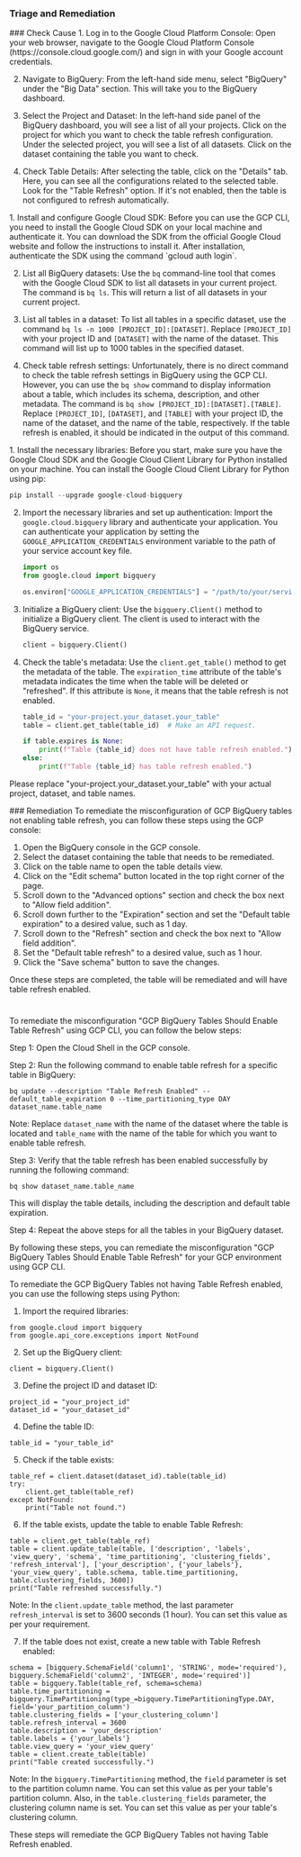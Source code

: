 
### Triage and Remediation
<Tabs>

<Tab title='Cause'>
### Check Cause
<AccordionGroup>
<Accordion title='Using Console' defaultOpen='true'>
1. Log in to the Google Cloud Platform Console: Open your web browser, navigate to the Google Cloud Platform Console (https://console.cloud.google.com/) and sign in with your Google account credentials.

2. Navigate to BigQuery: From the left-hand side menu, select "BigQuery" under the "Big Data" section. This will take you to the BigQuery dashboard.

3. Select the Project and Dataset: In the left-hand side panel of the BigQuery dashboard, you will see a list of all your projects. Click on the project for which you want to check the table refresh configuration. Under the selected project, you will see a list of all datasets. Click on the dataset containing the table you want to check.

4. Check Table Details: After selecting the table, click on the "Details" tab. Here, you can see all the configurations related to the selected table. Look for the "Table Refresh" option. If it's not enabled, then the table is not configured to refresh automatically.
</Accordion>

<Accordion title='Using CLI'>
1. Install and configure Google Cloud SDK: Before you can use the GCP CLI, you need to install the Google Cloud SDK on your local machine and authenticate it. You can download the SDK from the official Google Cloud website and follow the instructions to install it. After installation, authenticate the SDK using the command `gcloud auth login`.

2. List all BigQuery datasets: Use the `bq` command-line tool that comes with the Google Cloud SDK to list all datasets in your current project. The command is `bq ls`. This will return a list of all datasets in your current project.

3. List all tables in a dataset: To list all tables in a specific dataset, use the command `bq ls -n 1000 [PROJECT_ID]:[DATASET]`. Replace `[PROJECT_ID]` with your project ID and `[DATASET]` with the name of the dataset. This command will list up to 1000 tables in the specified dataset.

4. Check table refresh settings: Unfortunately, there is no direct command to check the table refresh settings in BigQuery using the GCP CLI. However, you can use the `bq show` command to display information about a table, which includes its schema, description, and other metadata. The command is `bq show [PROJECT_ID]:[DATASET].[TABLE]`. Replace `[PROJECT_ID]`, `[DATASET]`, and `[TABLE]` with your project ID, the name of the dataset, and the name of the table, respectively. If the table refresh is enabled, it should be indicated in the output of this command.
</Accordion>

<Accordion title='Using Python'>
1. Install the necessary libraries: Before you start, make sure you have the Google Cloud SDK and the Google Cloud Client Library for Python installed on your machine. You can install the Google Cloud Client Library for Python using pip:

   ```python
   pip install --upgrade google-cloud-bigquery
   ```

2. Import the necessary libraries and set up authentication: Import the `google.cloud.bigquery` library and authenticate your application. You can authenticate your application by setting the `GOOGLE_APPLICATION_CREDENTIALS` environment variable to the path of your service account key file.

   ```python
   import os
   from google.cloud import bigquery

   os.environ["GOOGLE_APPLICATION_CREDENTIALS"] = "/path/to/your/service-account-file.json"
   ```

3. Initialize a BigQuery client: Use the `bigquery.Client()` method to initialize a BigQuery client. The client is used to interact with the BigQuery service.

   ```python
   client = bigquery.Client()
   ```

4. Check the table's metadata: Use the `client.get_table()` method to get the metadata of the table. The `expiration_time` attribute of the table's metadata indicates the time when the table will be deleted or "refreshed". If this attribute is `None`, it means that the table refresh is not enabled.

   ```python
   table_id = "your-project.your_dataset.your_table"
   table = client.get_table(table_id)  # Make an API request.

   if table.expires is None:
       print(f"Table {table_id} does not have table refresh enabled.")
   else:
       print(f"Table {table_id} has table refresh enabled.")
   ```
   
Please replace "your-project.your_dataset.your_table" with your actual project, dataset, and table names.
</Accordion>

</AccordionGroup>
</Tab>
<Tab title='Remediation'>
### Remediation

<AccordionGroup>
<Accordion title='Using Console' defaultOpen='true'>
To remediate the misconfiguration of GCP BigQuery tables not enabling table refresh, you can follow these steps using the GCP console:

1. Open the BigQuery console in the GCP console.
2. Select the dataset containing the table that needs to be remediated.
3. Click on the table name to open the table details view.
4. Click on the "Edit schema" button located in the top right corner of the page.
5. Scroll down to the "Advanced options" section and check the box next to "Allow field addition".
6. Scroll down further to the "Expiration" section and set the "Default table expiration" to a desired value, such as 1 day.
7. Scroll down to the "Refresh" section and check the box next to "Allow field addition".
8. Set the "Default table refresh" to a desired value, such as 1 hour.
9. Click the "Save schema" button to save the changes.

Once these steps are completed, the table will be remediated and will have table refresh enabled.

#
</Accordion>

<Accordion title='Using CLI'>
To remediate the misconfiguration "GCP BigQuery Tables Should Enable Table Refresh" using GCP CLI, you can follow the below steps:

Step 1: Open the Cloud Shell in the GCP console.

Step 2: Run the following command to enable table refresh for a specific table in BigQuery:

```
bq update --description "Table Refresh Enabled" --default_table_expiration 0 --time_partitioning_type DAY dataset_name.table_name
```

Note: Replace `dataset_name` with the name of the dataset where the table is located and `table_name` with the name of the table for which you want to enable table refresh.

Step 3: Verify that the table refresh has been enabled successfully by running the following command:

```
bq show dataset_name.table_name
```

This will display the table details, including the description and default table expiration.

Step 4: Repeat the above steps for all the tables in your BigQuery dataset.

By following these steps, you can remediate the misconfiguration "GCP BigQuery Tables Should Enable Table Refresh" for your GCP environment using GCP CLI.
</Accordion>

<Accordion title='Using Python'>
To remediate the GCP BigQuery Tables not having Table Refresh enabled, you can use the following steps using Python:

1. Import the required libraries:

```
from google.cloud import bigquery
from google.api_core.exceptions import NotFound
```

2. Set up the BigQuery client:

```
client = bigquery.Client()
```

3. Define the project ID and dataset ID:

```
project_id = "your_project_id"
dataset_id = "your_dataset_id"
```

4. Define the table ID:

```
table_id = "your_table_id"
```

5. Check if the table exists:

```
table_ref = client.dataset(dataset_id).table(table_id)
try:
    client.get_table(table_ref)
except NotFound:
    print("Table not found.")
```

6. If the table exists, update the table to enable Table Refresh:

```
table = client.get_table(table_ref)
table = client.update_table(table, ['description', 'labels', 'view_query', 'schema', 'time_partitioning', 'clustering_fields', 'refresh_interval'], ['your_description', {'your_labels'}, 'your_view_query', table.schema, table.time_partitioning, table.clustering_fields, 3600])
print("Table refreshed successfully.")
```

Note: In the `client.update_table` method, the last parameter `refresh_interval` is set to 3600 seconds (1 hour). You can set this value as per your requirement.

7. If the table does not exist, create a new table with Table Refresh enabled:

```
schema = [bigquery.SchemaField('column1', 'STRING', mode='required'), bigquery.SchemaField('column2', 'INTEGER', mode='required')]
table = bigquery.Table(table_ref, schema=schema)
table.time_partitioning = bigquery.TimePartitioning(type_=bigquery.TimePartitioningType.DAY, field='your_partition_column')
table.clustering_fields = ['your_clustering_column']
table.refresh_interval = 3600
table.description = 'your_description'
table.labels = {'your_labels'}
table.view_query = 'your_view_query'
table = client.create_table(table)
print("Table created successfully.")
```

Note: In the `bigquery.TimePartitioning` method, the `field` parameter is set to the partition column name. You can set this value as per your table's partition column. Also, in the `table.clustering_fields` parameter, the clustering column name is set. You can set this value as per your table's clustering column.

These steps will remediate the GCP BigQuery Tables not having Table Refresh enabled.
</Accordion>

</AccordionGroup>
</Tab>
</Tabs>
